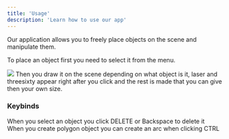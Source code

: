 ```yaml
---
title: 'Usage'
description: 'Learn how to use our app'
---
```

Our application allows you to freely place objects on the scene and manipulate them.

To place an object first you need to select it from the menu.
<Frame>
    <img src="/images/top_panel.png" />
</Frame>
Then you draw it on the scene depending on what object is it, laser and threesixty appear right after you click and the rest is made that you can give then your own size.

### Keybinds
<CardGroup cols={2}>
    <Card title="DELETE/Backspace">
        When you select an object you click DELETE or Backspace to delete it
    </Card>
    <Card title="CTRL">
        When you create polygon object you can create an arc when clicking CTRL
    </Card>
</CardGroup>
